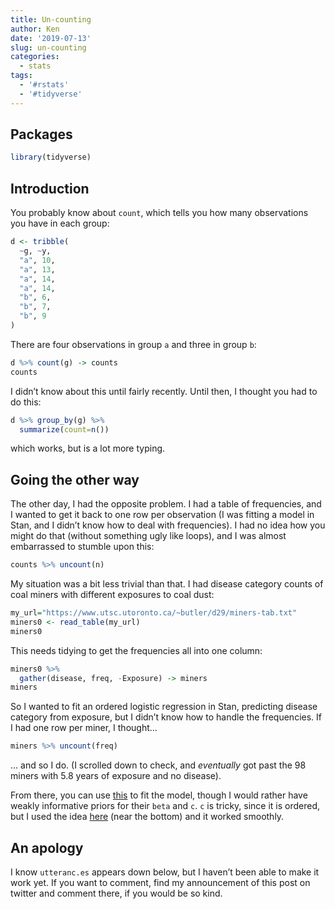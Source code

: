 ```yaml
---
title: Un-counting
author: Ken
date: '2019-07-13'
slug: un-counting
categories:
  - stats
tags:
  - '#rstats'
  - '#tidyverse'
---
```


## Packages

```r
library(tidyverse)
```

## Introduction

You probably know about `count`, which tells you how many observations you have in each group:

```r
d <- tribble(
  ~g, ~y,
  "a", 10,
  "a", 13,
  "a", 14, 
  "a", 14,
  "b", 6,
  "b", 7,
  "b", 9
)
```

There are four observations in group `a` and three in group `b`:

```r
d %>% count(g) -> counts
counts
```

I didn't know about this until fairly recently. Until then, I thought you had to do this:

```r
d %>% group_by(g) %>% 
  summarize(count=n()) 
```

which works, but is a lot more typing.

## Going the other way

The other day, I had the opposite problem. I had a table of frequencies, and I wanted to get it back to one row per observation (I was fitting a model in Stan, and I didn't know how to deal with frequencies). I had no idea how you might do that (without something ugly like loops), and I was almost embarrassed to stumble upon this:

```r
counts %>% uncount(n)
```

My situation was a bit less trivial than that. I had disease category counts of coal miners with different exposures to coal dust:

```r
my_url="https://www.utsc.utoronto.ca/~butler/d29/miners-tab.txt"
miners0 <- read_table(my_url)
miners0
```

This needs tidying to get the frequencies all into one column:

```r
miners0 %>% 
  gather(disease, freq, -Exposure) -> miners
miners
```

So I wanted to fit an ordered logistic regression in Stan, predicting disease category from exposure, but I didn't know how to handle the frequencies. If I had one row per miner, I thought...

```r
miners %>% uncount(freq) 
```

... and so I do. (I scrolled down to check, and *eventually* got past the 98 miners with 5.8 years of exposure and no disease).

From there, you can use [this](https://mc-stan.org/docs/2_19/stan-users-guide/ordered-logistic-section.html) to fit the model, though I would rather have weakly informative priors for their `beta` and `c`. `c` is tricky, since it is ordered, but I used the idea [here](https://github.com/stan-dev/stan/wiki/Prior-Choice-Recommendations) (near the bottom) and it worked smoothly.

## An apology

I know `utteranc.es` appears down below, but I haven't been able to make it work yet. If you want to comment, find my announcement of this post on twitter and comment there, if you would be so kind.